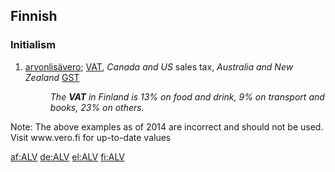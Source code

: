 ==Finnish==

===Initialism===
{{rfc-header|Initialism}}
{{head|fi|initialism}}

# {{context|taxation|lang=fi}} [[arvonlisävero]]; {{qualifier|British}} [[VAT]], ''Canada and US'' sales tax, ''Australia and New Zealand'' [[GST]]
#: ''The '''VAT''' in Finland is 13% on food and drink, 9% on transport and books, 23% on others.''

Note: The above examples as of 2014 are incorrect and should not be used. Visit www.vero.fi for up-to-date values

[[af:ALV]]
[[de:ALV]]
[[el:ALV]]
[[fi:ALV]]